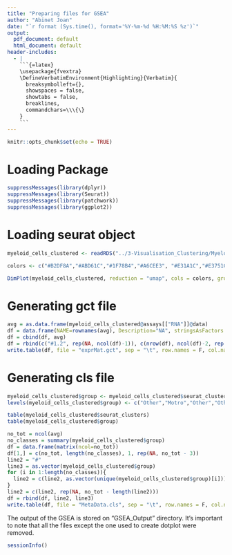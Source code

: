```yaml
---
title: "Preparing files for GSEA"
author: "Abinet Joan"
date: "`r format (Sys.time(), format='%Y-%m-%d %H:%M:%S %z')`"
output:
  pdf_document: default
  html_document: default
header-includes:
  - |
    ```{=latex}
    \usepackage{fvextra}
    \DefineVerbatimEnvironment{Highlighting}{Verbatim}{
      breaksymbolleft={}, 
      showspaces = false,
      showtabs = false,
      breaklines,
      commandchars=\\\{\}
    }
    ```
---
```


```r
knitr::opts_chunk$set(echo = TRUE)
```

# Loading Package
```r
suppressMessages(library(dplyr))
suppressMessages(library(Seurat))
suppressMessages(library(patchwork))
suppressMessages(library(ggplot2))
```

# Loading seurat object
```r
myeloid_cells_clustered <- readRDS("../3-Visualisation_Clustering/Myeloid_cells_Final.rds")

colors <- c("#B2DF8A","#ABD61C","#1F78B4","#A6CEE3", "#E31A1C","#E3751C","#600078", "#33A02C", "#FDBF6F", "#526317",  "#D4AAC6", "#784620")

DimPlot(myeloid_cells_clustered, reduction = "umap", cols = colors, group.by = "CellType")
```

# Generating gct file
```r
avg = as.data.frame(myeloid_cells_clustered@assays[["RNA"]]@data)
df = data.frame(NAME=rownames(avg), Description="NA", stringsAsFactors = F)
df = cbind(df, avg)
df = rbind(c("#1.2", rep(NA, ncol(df)-1)), c(nrow(df), ncol(df)-2, rep(NA, ncol(df)-2)), colnames(df), df)
write.table(df, file = "exprMat.gct", sep = "\t", row.names = F, col.names = F, na = "", quote = F)
```

# Generating cls file
```r
myeloid_cells_clustered$group <- myeloid_cells_clustered$seurat_clusters
levels(myeloid_cells_clustered$group) <- c("Other","Motro","Other","Other","Other", "Other", "Other", "Other", "Other","Other","Other","Other")

table(myeloid_cells_clustered$seurat_clusters)
table(myeloid_cells_clustered$group)

no_tot = ncol(avg)
no_classes = summary(myeloid_cells_clustered$group)
df = data.frame(matrix(ncol=no_tot))
df[1,] = c(no_tot, length(no_classes), 1, rep(NA, no_tot - 3))
line2 = "#"
line3 = as.vector(myeloid_cells_clustered$group)
for (i in 1:length(no_classes)){
  line2 = c(line2, as.vector(unique(myeloid_cells_clustered$group)[i]))
}
line2 = c(line2, rep(NA, no_tot - length(line2)))
df = rbind(df, line2, line3)
write.table(df, file = "MetaData.cls", sep = "\t", row.names = F, col.names = F, na = "", quote = F)
```

The output of the GSEA is stored on "GSEA_Output" directory. It's important to note that all the files except the one used to create dotplot were removed.

```r
sessionInfo()
```
